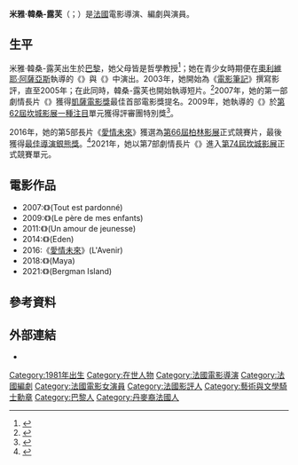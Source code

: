 {{noteTA
|G1=Show
|1=zh-cn:米娅; zh-tw:米雅
|2=zh-cn:汉森; zh-tw:韓桑
|3=zh-cn:洛夫; zh-tw:露芙
}}
{{藝人
| type  = 導演
| name  = 米雅·韓桑-露芙<br/>Mia Hansen-Løve
| image = Mia Hansen-Løve.JPG
| imagesize = 
| caption = 
| birth_date = {{birth date and age|1981|2|5|df=yes}}
| birth_place = {{FRA}}[[巴黎|巴黎]]
| nationality = {{FRA}}
| years_active = 1998年-現今
| occupation = 電影導演、編劇、演員
| spouse = {{marriage|[[奧利維耶·阿薩亞斯|奧利維耶·阿薩亞斯]]|2002|2017}}
}}

'''米雅·韓桑-露芙'''（{{lang-fr|Mia Hansen-Løve}}；{{bd|1981年|2月5日}}）是[[法國|法國]]電影導演、編劇與演員。

== 生平 ==
米雅·韓桑-露芙出生於[[巴黎|巴黎]]，她父母皆是哲學教授<ref>{{cite web|title=Laurence Hansen-Love|url=http://iphilo.fr/author/laurence-hansen-love/|accessdate=6 January 2015|archive-date=2021-04-07|archive-url=https://web.archive.org/web/20210407230342/https://iphilo.fr/author/laurence-hansen-love/|dead-url=no}}</ref>；她在青少女時期便在[[奧利維耶·阿薩亞斯|奧利維耶·阿薩亞斯]]執導的《{{link-fr|我的愛情遺忘在秋天|Fin août, début septembre}}》與《{{link-fr|感傷的宿命|Les Destinées sentimentales (film)}}》中演出。2003年，她開始為《[[电影手册|電影筆記]]》撰寫影評，直至2005年；在此同時，韓桑-露芙也開始執導短片。<ref>{{cite web|title=Mia Hansen-Løve|url=http://www.canalplus.fr/c-cinema/pid1748-cid44999-mia-hansen-love.html|work=[[Canal+|Canal+]]|access-date=2016-01-21|archive-date=2015-09-23|archive-url=https://web.archive.org/web/20150923221520/http://www.canalplus.fr/c-cinema/pid1748-cid44999-mia-hansen-love.html|dead-url=no}}</ref>2007年，她的第一部劇情長片《{{link-fr|全都可以原諒|Tout est pardonné (film)}}》獲得[[凯撒电影奖|凱薩電影獎]]最佳首部電影獎提名。2009年，她執導的《{{link-fr|我孩子們的爸爸|Le père de mes enfants}}》於[[第62届戛纳电影节|第62屆坎城影展]][[一種注目|一種注目]]單元獲得評審團特別獎<ref name="festival-cannes.com">{{cite web |url=http://www.festival-cannes.com/en/archives/ficheFilm/id/10905071/year/2009.html |title=Festival de Cannes: The Father of My Children |accessdate=17 May 2009 |work=festival-cannes.com |archive-date=2014-10-06 |archive-url=https://web.archive.org/web/20141006105902/http://www.festival-cannes.com/en/archives/ficheFilm/id/10905071/year/2009.html |dead-url=no }}</ref>。

2016年，她的第5部長片《[[愛情未來|愛情未來]]》獲選為[[第66屆柏林影展|第66屆柏林影展]]正式競賽片，最後獲得[[最佳導演銀熊獎|最佳導演銀熊獎]]。<ref>{{cite web|last1=Raup|first1=Jordan|title=New Films From Mia Hansen-Løve, Thomas Vinterberg, Lav Diaz, and More Will Premiere at Berlin 2016|url=http://thefilmstage.com/news/new-films-from-mia-hansen-love-thomas-vinterberg-lav-diaz-and-more-will-premiere-at-berlin-2016/|accessdate=11 January 2016|archive-date=2019-04-18|archive-url=https://web.archive.org/web/20190418200756/https://thefilmstage.com/news/new-films-from-mia-hansen-love-thomas-vinterberg-lav-diaz-and-more-will-premiere-at-berlin-2016/|dead-url=no}}</ref>2021年，她以第7部劇情長片《{{tsl|en|Bergman Island|柏格曼島}}》進入[[第74屆坎城影展|第74屆坎城影展]]正式競賽單元。

== 電影作品 ==
* 2007:《{{link-fr|全都可以原諒|Tout est pardonné (film)}}》(Tout est pardonné)
* 2009:《{{link-fr|我孩子們的爸爸|Le père de mes enfants}}》(Le père de mes enfants)
* 2011:《{{link-fr|再見初戀|Un amour de jeunesse}}》(Un amour de jeunesse)
* 2014:《{{link-fr|巴黎電幻世代|Eden (film, 2014)}}》(Eden)
* 2016:《[[愛情未來|愛情未來]]》(L'Avenir)
* 2018:《{{link-fr|瑪雅 (電影)|Maya (film, 2018)|瑪雅}}》(Maya)
* 2021:《{{tsl|en|Bergman Island|柏格曼島}}》(Bergman Island)

==參考資料==
{{reflist}}

==外部連結==
*{{imdb|0361135}}
{{柏林影展最佳導演銀熊獎}}
{{DEFAULTSORT:Hansen-Love, Mia}}
[[Category:1981年出生|Category:1981年出生]]
[[Category:在世人物|Category:在世人物]]
[[Category:法國電影導演|Category:法國電影導演]]
[[Category:法國編劇|Category:法國編劇]]
[[Category:法國電影女演員|Category:法國電影女演員]]
[[Category:法國影評人|Category:法國影評人]]
[[Category:藝術與文學騎士勳章|Category:藝術與文學騎士勳章]]
[[Category:巴黎人|Category:巴黎人]]
[[Category:丹麥裔法國人|Category:丹麥裔法國人]]